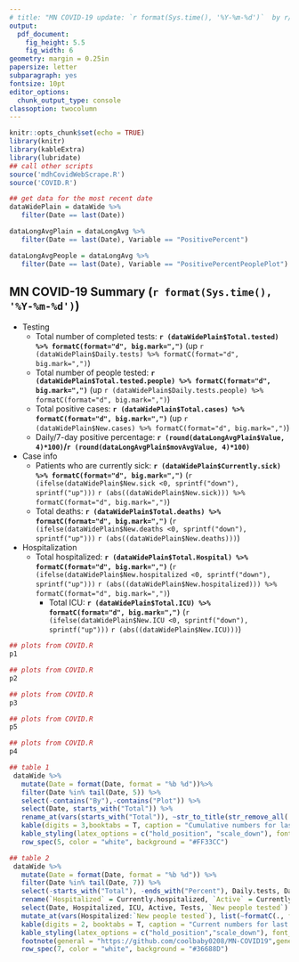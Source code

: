 ```yaml
---
# title: "MN COVID-19 update: `r format(Sys.time(), '%Y-%m-%d')`  by r/coolbaby0208"
output: 
  pdf_document:
    fig_height: 5.5
    fig_width: 6
geometry: margin = 0.25in
papersize: letter
subparagraph: yes
fontsize: 10pt
editor_options: 
  chunk_output_type: console
classoption: twocolumn
---
```


```r
knitr::opts_chunk$set(echo = TRUE)
library(knitr)
library(kableExtra)
library(lubridate)
## call other scripts
source('mdhCovidWebScrape.R')
source('COVID.R')

## get data for the most recent date
dataWidePlain = dataWide %>% 
   filter(Date == last(Date))

dataLongAvgPlain = dataLongAvg %>% 
   filter(Date == last(Date), Variable == "PositivePercent")

dataLongAvgPeople = dataLongAvg %>% 
   filter(Date == last(Date), Variable == "PositivePercentPeoplePlot")
```

## MN COVID-19 Summary (`r format(Sys.time(), '%Y-%m-%d')`)
* Testing
  + Total number of completed tests: **`r (dataWidePlain$Total.tested) %>% formatC(format="d", big.mark=",")`** (up `r (dataWidePlain$Daily.tests) %>% formatC(format="d", big.mark=",")`)
  + Total number of people tested: **`r (dataWidePlain$Total.tested.people) %>% formatC(format="d", big.mark=",")`** (up `r (dataWidePlain$Daily.tests.people) %>% formatC(format="d", big.mark=",")`)
  + Total positive cases: **`r (dataWidePlain$Total.cases) %>% formatC(format="d", big.mark=",")`** (up `r (dataWidePlain$New.cases) %>% formatC(format="d", big.mark=",")`)
  + Daily/7-day positive percentage: **`r (round(dataLongAvgPlain$Value, 4)*100)`/`r (round(dataLongAvgPlain$movAvgValue, 4)*100)`**
  <!-- + Daily/7-day positive percentage (people): **`r (round(dataLongAvgPeople$Value, 4)*100)`/`r (round(dataLongAvgPeople$movAvgValue, 4)*100)`** -->
* Case info   
  + Patients who are currently sick: **`r (dataWidePlain$Currently.sick) %>% formatC(format="d", big.mark=",")`** (`r (ifelse(dataWidePlain$New.sick <0, sprintf("down"), sprintf("up")))` `r (abs((dataWidePlain$New.sick))) %>% formatC(format="d", big.mark=",")`)
  + Total deaths: **`r (dataWidePlain$Total.deaths) %>% formatC(format="d", big.mark=",")`** (`r (ifelse(dataWidePlain$New.deaths <0, sprintf("down"), sprintf("up")))` `r (abs((dataWidePlain$New.deaths)))`)
* Hospitalization  
  + Total hospitalized: **`r (dataWidePlain$Total.Hospital) %>% formatC(format="d", big.mark=",")`** (`r (ifelse(dataWidePlain$New.hospitalized <0, sprintf("down"), sprintf("up")))` `r (abs((dataWidePlain$New.hospitalized))) %>% formatC(format="d", big.mark=",")`)
    - Total ICU: **`r (dataWidePlain$Total.ICU) %>% formatC(format="d", big.mark=",")`** (`r (ifelse(dataWidePlain$New.ICU <0, sprintf("down"), sprintf("up")))` `r (abs((dataWidePlain$New.ICU)))`)

```r
## plots from COVID.R
p1
```


```r
## plots from COVID.R
p2
```

   
```r
## plots from COVID.R
p3
```

```r
## plots from COVID.R
p5
```


```r
## plots from COVID.R
p4
```

```r
## table 1
 dataWide %>% 
   mutate(Date = format(Date, format = "%b %d"))%>% 
   filter(Date %in% tail(Date, 5)) %>%
   select(-contains("By"),-contains("Plot")) %>% 
   select(Date, starts_with("Total")) %>%
   rename_at(vars(starts_with("Total")), ~str_to_title(str_remove_all(.,"Total."))) %>%
   kable(digits = 3,booktabs = T, caption = "Cumulative numbers for last 5 days",align = "c") %>%
   kable_styling(latex_options = c("hold_position", "scale_down"), font_size = 9) %>% 
   row_spec(5, color = "white", background = "#FF33CC") 
```

```r
## table 2
 dataWide %>%
   mutate(Date = format(Date, format = "%b %d")) %>% 
   filter(Date %in% tail(Date, 7)) %>%
   select(-starts_with("Total"), -ends_with("Percent"), Daily.tests, Daily.tests.people) %>% 
   rename(`Hospitalized` = Currently.hospitalized, `Active` = Currently.sick, `Tests` = Daily.tests, `New people tested` = Daily.tests.people) %>%
   select(Date, Hospitalized, ICU, Active, Tests, `New people tested`) %>% 
   mutate_at(vars(Hospitalized:`New people tested`), list(~formatC(., format="d", big.mark=","))) %>%
   kable(digits = 2, booktabs = T, caption = "Current numbers for last 7 days", align = "c",linesep = "") %>%
   kable_styling(latex_options = c("hold_position","scale_down"), font_size = 7) %>%
   footnote(general = "https://github.com/coolbaby0208/MN-COVID19",general_title = "Source code: ",footnote_as_chunk = T) %>% 
   row_spec(7, color = "white", background = "#36688D")
```

